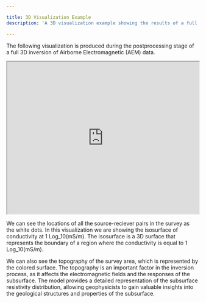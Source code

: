 ```yaml
---

title: 3D Visualization Example
description: 'A 3D visualization example showing the results of a full 3D inversion of Airborne Electromagnetic data'

---
```


The following visualization is produced during the postprocessing stage of a full 3D inversion of Airborne Electromagnetic (AEM) data.

<iframe src="https://paul-vorticity.github.io/3d_visualization/" width="100%" height="400px"></iframe>

We can see the locations of all the source-reciever pairs in the survey as the white dots. In this visualization we are showing the isosurface of conductivity at 1 Log_10(mS/m). The isosurface is a 3D surface that represents the boundary of a region where the conductivity is equal to 1 Log_10(mS/m).

We can also see the topography of the survey area, which is represented by the colored surface. The topography is an important factor in the inversion process, as it affects the electromagnetic fields and the responses of the subsurface.
The model provides a detailed representation of the subsurface resistivity distribution, allowing geophysicists to gain valuable insights into the geological structures and properties of the subsurface.


